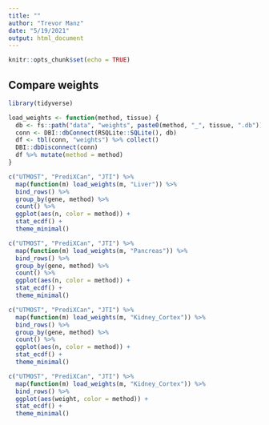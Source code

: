 ```yaml
---
title: ""
author: "Trevor Manz"
date: "5/19/2021"
output: html_document
---
```


```r
knitr::opts_chunk$set(echo = TRUE)
```

## Compare weights

```r
library(tidyverse)

load_weights <- function(method, tissue) {
  db <- fs::path("data", "weights", paste0(method, "_", tissue, ".db"))
  conn <- DBI::dbConnect(RSQLite::SQLite(), db)
  df <- tbl(conn, "weights") %>% collect()
  DBI::dbDisconnect(conn)
  df %>% mutate(method = method)
}
```

```r
c("UTMOST", "PrediXCan", "JTI") %>%
  map(function(m) load_weights(m, "Liver")) %>%
  bind_rows() %>%
  group_by(gene, method) %>%
  count() %>%
  ggplot(aes(n, color = method)) +
  stat_ecdf() +
  theme_minimal()
```

```r
c("UTMOST", "PrediXCan", "JTI") %>%
  map(function(m) load_weights(m, "Pancreas")) %>%
  bind_rows() %>%
  group_by(gene, method) %>%
  count() %>%
  ggplot(aes(n, color = method)) +
  stat_ecdf() +
  theme_minimal()
```


```r
c("UTMOST", "PrediXCan", "JTI") %>%
  map(function(m) load_weights(m, "Kidney_Cortex")) %>%
  bind_rows() %>%
  group_by(gene, method) %>%
  count() %>%
  ggplot(aes(n, color = method)) +
  stat_ecdf() +
  theme_minimal()
```

```r
c("UTMOST", "PrediXCan", "JTI") %>%
  map(function(m) load_weights(m, "Kidney_Cortex")) %>%
  bind_rows() %>%
  ggplot(aes(weight, color = method)) +
  stat_ecdf() +
  theme_minimal()
```

